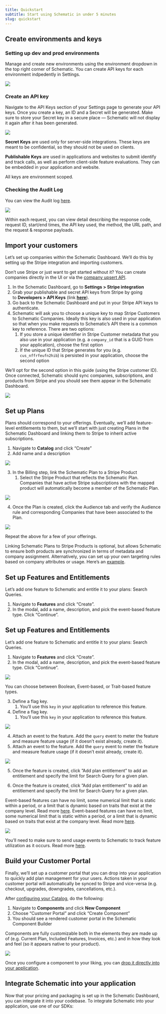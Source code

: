 ```yaml
---
title: Quickstart
subtitle: Start using Schematic in under 5 minutes
slug: quickstart
---
```


## Create environments and keys

### Setting up dev and prod environments

Manage and create new environments using the environment dropdown in the top right corner of Schematic. You can create API keys for each environment indpedently in Settings.

<img
src="../../assets/images/quickstart_api_1.png"
/>

### Create an API key

Navigate to the API Keys section of your Settings page to generate your API keys. Once you create a key, an ID and a Secret will be generated. Make sure to store your Secret key in a secure place — Schematic will not display it again after it has been generated.

<img
src="../../assets/images/quickstart_api_2.png"
/>

**Secret Keys** are used only for server-side integrations. These keys are meant to be confidential, so they should not be used on clients.

**Publishable Keys** are used in applications and websites to submit identify and track calls, as well as perform client-side feature evaluations. They can be embedded in your application and website.

All keys are environment scoped.

### Checking the Audit Log

You can view the Audit log [here](https://app.schematichq.com/settings/api-logs).

<img
src="../../assets/images/quickstart_api_2a.png"
/>

Within each request, you can view detail describing the response code, request ID, start/end times, the API key used, the method, the URL path, and the request & response payloads.

## Import your customers

Let’s set up companies within the Schematic Dashboard. We’ll do this by setting up the Stripe integration and importing customers.

<Info>Don’t use Stripe or just want to get started without it? You can create companies directly in the UI or via the [company upsert API](https://docs.schematichq.com/api-reference/companies/upsert-company).</Info>

1. In the Schematic Dashboard, go to **Settings > Stripe integration**
2. Grab your publishable and secret API keys from Stripe by going to **Developers > API Keys** (link [**here**](https://dashboard.stripe.com/apikeys)).
3. Go back to the Schematic Dashboard and put in your Stripe API keys to authenticate.
4. Schematic will ask you to choose a unique key to map Stripe Customers to Schematic Companies. Ideally this key is also used in your application so that when you make requests to Schematic’s API there is a common key to reference. There are two options:
    1. If you store a unique identifier in Stripe Customer metadata that you also use in your application (e.g. a `company_id` that is a GUID from your application), choose the first option
    2. If the unique ID that Stripe generates for you (e.g. `cus_nffrfeufn2hib`) is persisted in your application, choose the second option

We’ll opt for the second option in this guide (using the Stripe customer ID). Once connected, Schematic should sync companies, subscriptions, and products from Stripe and you should see them appear in the Schematic Dashboard.

<img
src="../../assets/images/quickstart/quickstart-stripe-import.png"
src="../../assets/images/quickstart/quickstart-stripe-import.png"
/>

## Set up Plans

Plans should correspond to your offerings. Eventually, we’ll add feature-level entitlements to them, but we’ll start with just creating Plans in the Schematic Dashboard and linking them to Stripe to inherit active subscriptions.

1. Navigate to **Catalog** and click “Create”
2. Add name and a description

<img
src="../../assets/images/quickstart/quickstart-plan-creation.png"
/>

3. In the Billing step, link the Schematic Plan to a Stripe Product
    1. Select the Stripe Product that reflects the Schematic Plan. Companies that have active Stripe subscriptions with the mapped product will automatically become a member of the Schematic Plan.

<img
src="../../assets/images/quickstart/quickstart-plan-mapping.png"
/>

4. Once the Plan is created, click the Audience tab and verify the Audience rule and corresponding Companies that have been associated to the Plan.

<img
src="../../assets/images/quickstart/quickstart-plan-audience.png"
/>

Repeat the above for a few of your offerings.

<Info>Linking Schematic Plans to Stripe Products is optional, but allows Schematic to ensure both products are synchronized in terms of metadata and company assignment. Alternatively, you can set up your own targeting rules based on company attributes or usage. Here’s an [example](https://docs.schematichq.com/playbooks/rollout).</Info>

## Set up Features and Entitlements

Let’s add one feature to Schematic and entitle it to your plans: Search Queries.

1. Navigate to **Features** and click “Create”.
2. In the modal, add a name, description, and pick the event-based feature type. Click “Continue”.
## Set up Features and Entitlements

Let’s add one feature to Schematic and entitle it to your plans: Search Queries.

1. Navigate to **Features** and click “Create”.
2. In the modal, add a name, description, and pick the event-based feature type. Click “Continue”.

<img
src="../../assets/images/quickstart/quickstart-features-create.png"
src="../../assets/images/quickstart/quickstart-features-create.png"
/>

<Info>You can choose between Boolean, Event-based, or Trait-based feature types.</Info>

3. Define a flag key. 
    1. You’ll use this `key` in your application to reference this feature.
3. Define a flag key. 
    1. You’ll use this `key` in your application to reference this feature.

<img
src="../../assets/images/quickstart/quickstart-features-create-2.png"
src="../../assets/images/quickstart/quickstart-features-create-2.png"
/>

4. Attach an event to the feature. Add the `query` event to meter the feature and measure feature usage (if it doesn’t exist already, create it).
4. Attach an event to the feature. Add the `query` event to meter the feature and measure feature usage (if it doesn’t exist already, create it).

<img
src="../../assets/images/quickstart/quickstart-features-create-3.png"
src="../../assets/images/quickstart/quickstart-features-create-3.png"
/>

5. Once the feature is created, click ”Add plan entitlement” to add an entitlement and specify the limit for Search Query for a given plan.

5. Once the feature is created, click ”Add plan entitlement” to add an entitlement and specify the limit for Search Query for a given plan.

<Info>Event-based features can have no limit, some numerical limit that is static within a period, or a limit that is dynamic based on traits that exist at the company level. Read more [here](https://docs.schematichq.com/playbooks/metering#entitlement-options).</Info>
<Info>Event-based features can have no limit, some numerical limit that is static within a period, or a limit that is dynamic based on traits that exist at the company level. Read more [here](https://docs.schematichq.com/playbooks/metering#entitlement-options).</Info>

<img
src="../../assets/images/quickstart/quickstart-features-entitlements.png"
src="../../assets/images/quickstart/quickstart-features-entitlements.png"
/>

<Info>You’ll need to make sure to send usage events to Schematic to track feature utilization as it occurs. Read more [here](https://docs.schematichq.com/playbooks/metering#setting-up-an-event-based-metered-feature).</Info>

## Build your Customer Portal

Finally, we’ll set up a customer portal that you can drop into your application to quickly add plan management for your users. Actions taken in your customer portal will automatically be synced to Stripe and vice-versa (e.g. checkout, upgrades, downgrades, cancellations, etc.).

After [configuring your Catalog](https://docs.schematichq.com/components/overview), do the following:

1. Navigate to **Components** and click **New Component** 
2. Choose “Customer Portal” and click “Create Component”
3. You should see a rendered customer portal in the Schematic Component Builder

<Info>Components are fully customizable both in the elements they are made up of (e.g. Current Plan, Included Features, Invoices, etc.) and in how they look and feel (so it appears native to your product).</Info>

<img
src="../../assets/images/quickstart/quickstart-components-builder.png"
/>

<Info>Once you configure a component to your liking, you can [drop it directly into your application](/components/set-up).</Info>

## Integrate Schematic into your application

Now that your pricing and packaging is set up in the Schematic Dashboard, you can integrate it into your codebase. To integrate Schematic into your application, use one of our SDKs:

<CardGroup cols={2}>
  <Card
    title="Go"
    icon="fa-brands fa-golang"
    href="/developer_resources/sdks/go"
  >
  </Card>
  <Card
    title="Typscript-Node"
    icon="fa-brands fa-node-js"
    href="/developer_resources/sdks/nodejs"
  >
  </Card>
  <Card
    title="C#"
    href="/developer_resources/sdks/csharp"
  >
  </Card>
  <Card
    title="Python"
    icon="fa-brands fa-python"
    href="/developer_resources/sdks/python"
  >
  </Card>
  <Card
    title="Javascript (Client-side)"
    icon="fa-brands fa-js"
    href="/developer_resources/sdks/javascript"
  >
  </Card>
  <Card
    title="PHP"
    icon="fa-brands fa-php"
    href="/developer_resources/sdks/php"
  >
  </Card>
</CardGroup>